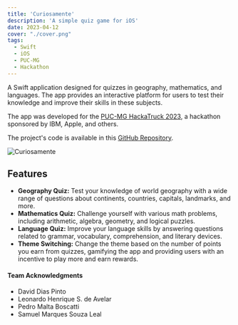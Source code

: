 ```yaml
---
title: 'Curiosamente'
description: 'A simple quiz game for iOS'
date: 2023-04-12
cover: "./cover.png"
tags:
  - Swift
  - iOS
  - PUC-MG
  - Hackathon
---
```


A Swift application designed for quizzes in geography, mathematics, and languages. The app provides an interactive platform for users to test their knowledge and improve their skills in these subjects.

The app was developed for the [PUC-MG HackaTruck 2023](https://hackatruck.com.br/), a hackathon sponsored by IBM, Apple, and others.

The project's code is available in this [GitHub Repository](https://github.com/andre-brandao/curiosamente).

![Curiosamente](./app.png)

## Features

- **Geography Quiz:** Test your knowledge of world geography with a wide range of questions about continents, countries, capitals, landmarks, and more.
- **Mathematics Quiz:** Challenge yourself with various math problems, including arithmetic, algebra, geometry, and logical puzzles.
- **Language Quiz:** Improve your language skills by answering questions related to grammar, vocabulary, comprehension, and literary devices.
- **Theme Switching:** Change the theme based on the number of points you earn from quizzes, gamifying the app and providing users with an incentive to play more and earn rewards.

#### Team Acknowledgments

- David Dias Pinto
- Leonardo Henrique S. de Avelar
- Pedro Malta Boscatti
- Samuel Marques Souza Leal
